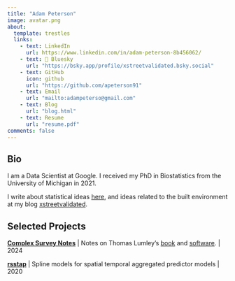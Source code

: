```yaml
---
title: "Adam Peterson"
image: avatar.png
about:
  template: trestles
  links: 
    - text: LinkedIn
      url: https://www.linkedin.com/in/adam-peterson-8b456062/
    - text: 🦋 Bluesky
      url: "https://bsky.app/profile/xstreetvalidated.bsky.social"
    - text: GitHub
      icon: github
      url: "https://github.com/apeterson91"
    - text: Email
      url: "mailto:adampeterso@gmail.com"
    - text: Blog
      url: "blog.html"
    - text: Resume
      url: "resume.pdf"
comments: false
---
```

::: {.column-page}

## Bio

I am a Data Scientist at Google. I received my PhD in Biostatistics from the 
University of Michigan in 2021. 

I write about statistical ideas [here](blog.html), and ideas related to the 
built environment at my blog [xstreetvalidated](https://xstreetvalidated.com).

<p></p>

## Selected Projects

**[Complex Survey Notes](https://apeterson91.github.io/ComplexSurveys/ComplexSurveyNotes.html)** | Notes on Thomas Lumley's [book]() and [software](). | 2024 

**[rsstap](https://apeterson91.github.io/rsstap/)** | Spline models for spatial temporal aggregated predictor models | 2020  

:::
